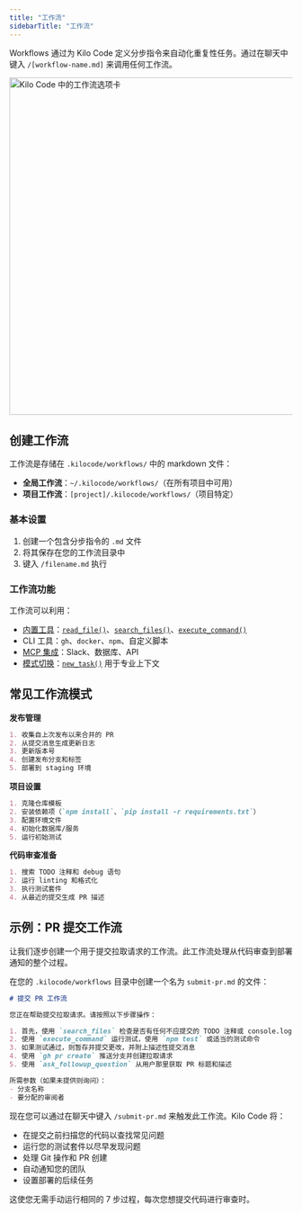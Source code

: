 ```yaml
---
title: "工作流"
sidebarTitle: "工作流"
---
```


Workflows 通过为 Kilo Code 定义分步指令来自动化重复性任务。通过在聊天中键入 `/[workflow-name.md]` 来调用任何工作流。

<img src="/docs/img/slash-commands/workflows.png" alt="Kilo Code 中的工作流选项卡" width="600" />

## 创建工作流

工作流是存储在 `.kilocode/workflows/` 中的 markdown 文件：
- **全局工作流**：`~/.kilocode/workflows/`（在所有项目中可用）
- **项目工作流**：`[project]/.kilocode/workflows/`（项目特定）

### 基本设置

1.  创建一个包含分步指令的 `.md` 文件
2.  将其保存在您的工作流目录中
3.  键入 `/filename.md` 执行

### 工作流功能

工作流可以利用：
- [内置工具](/features/tools/tool-use-overview)：[`read_file()`](/features/tools/read-file)、[`search_files()`](/features/tools/search-files)、[`execute_command()`](/features/tools/execute-command)
- CLI 工具：`gh`、`docker`、`npm`、自定义脚本
- [MCP 集成](/features/mcp/overview)：Slack、数据库、API
- [模式切换](/basic-usage/using-modes)：[`new_task()`](/features/tools/new-task) 用于专业上下文

## 常见工作流模式

**发布管理**
```markdown
1. 收集自上次发布以来合并的 PR
2. 从提交消息生成更新日志
3. 更新版本号
4. 创建发布分支和标签
5. 部署到 staging 环境
```

**项目设置**
```markdown
1. 克隆仓库模板
2. 安装依赖项（`npm install`、`pip install -r requirements.txt`）
3. 配置环境文件
4. 初始化数据库/服务
5. 运行初始测试
```

**代码审查准备**
```markdown
1. 搜索 TODO 注释和 debug 语句
2. 运行 linting 和格式化
3. 执行测试套件
4. 从最近的提交生成 PR 描述
```

## 示例：PR 提交工作流

让我们逐步创建一个用于提交拉取请求的工作流。此工作流处理从代码审查到部署通知的整个过程。

在您的 `.kilocode/workflows` 目录中创建一个名为 `submit-pr.md` 的文件：

```markdown
# 提交 PR 工作流

您正在帮助提交拉取请求。请按照以下步骤操作：

1. 首先，使用 `search_files` 检查是否有任何不应提交的 TODO 注释或 console.log 语句
2. 使用 `execute_command` 运行测试，使用 `npm test` 或适当的测试命令
3. 如果测试通过，则暂存并提交更改，并附上描述性提交消息
4. 使用 `gh pr create` 推送分支并创建拉取请求
5. 使用 `ask_followup_question` 从用户那里获取 PR 标题和描述

所需参数（如果未提供则询问）：
- 分支名称
- 要分配的审阅者
```

现在您可以通过在聊天中键入 `/submit-pr.md` 来触发此工作流。Kilo Code 将：

- 在提交之前扫描您的代码以查找常见问题
- 运行您的测试套件以尽早发现问题
- 处理 Git 操作和 PR 创建
- 自动通知您的团队
- 设置部署的后续任务

这使您无需手动运行相同的 7 步过程，每次您想提交代码进行审查时。
